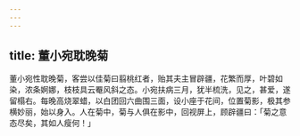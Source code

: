 ```yaml
---
---
---
```

title: 董小宛耽晚菊
---



董小宛性耽晚菊，客尝以佳菊曰翦桃红者，贻其夫主冒辟疆，花繁而厚，叶碧如染，浓条婀娜，枝枝具云罨风斜之态。小宛扶病三月，犹半梳洗，见之，甚爱，遂留榻右。每晚高烧翠蜡，以白团回六曲围三面，设小座于花间，位置菊影，极其参横妙丽，始以身入。人在菊中，菊与人俱在影中，回视屏上，顾辟疆曰：「菊之意态尽矣，其如人瘦何！」